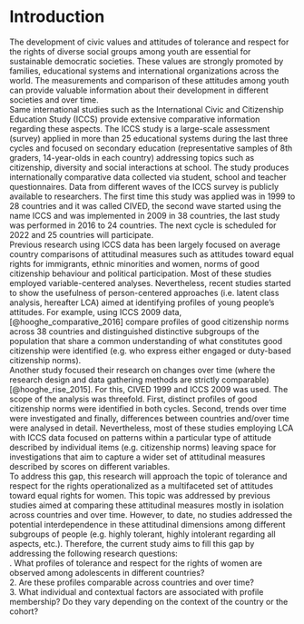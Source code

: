 
# Introduction {.unnumbered}

The development of civic values and attitudes of tolerance and respect for the rights of diverse social groups among youth are essential for sustainable democratic societies. These values are strongly promoted by families, educational systems and international organizations across the world. The measurements and comparison of these attitudes among youth can provide valuable information about their development in different societies and over time.  
\newline  
Same international studies such as the International Civic and Citizenship Education Study (ICCS) provide extensive comparative information regarding these aspects. The ICCS study is a large-scale assessment (survey) applied in more than 25 educational systems during the last three cycles and focused on secondary education (representative samples of 8th graders, 14-year-olds in each country) addressing topics such as citizenship, diversity and social interactions at school. The study produces internationally comparative data collected via student, school and teacher questionnaires. Data from different waves of the ICCS survey is publicly available to researchers. The first time this study was applied was in 1999 to 28 countries and it was called CIVED, the second wave started using the name ICCS and was implemented in 2009 in 38 countries, the last study was performed in 2016 to 24 countries. The next cycle is scheduled for 2022 and 25 countries will participate.  
\newline 
Previous research using ICCS data has been largely focused on average country comparisons of attitudinal measures such as attitudes toward equal rights for immigrants, ethnic minorities and women, norms of good citizenship behaviour and political participation. Most of these studies employed variable-centered analyses. Nevertheless, recent studies started to show the usefulness of person-centered approaches (i.e. latent class analysis, hereafter LCA) aimed at identifying profiles of young people’s attitudes. For example, using ICCS 2009 data, [@hooghe_comparative_2016] compare profiles of good citizenship norms across 38 countries and distinguished distinctive subgroups of the population that share a common understanding of what constitutes good citizenship were identified (e.g. who express either engaged or duty-based citizenship norms).  
\newline 
Another study focused their research on changes over time (where the research design and data gathering methods are strictly comparable) [@hooghe_rise_2015]. For this, CIVED 1999 and ICCS 2009 was used. The scope of the analysis was threefold. First, distinct profiles of good citizenship norms were identified in both cycles. Second, trends over time were investigated and finally, differences between countries and/over time were analysed in detail. Nevertheless, most of these studies employing LCA with ICCS data focused on patterns within a particular type of attitude described by individual items (e.g. citizenship norms) leaving space for investigations that aim to capture a wider set of attitudinal measures described by scores on different variables.  
\newline 
To address this gap, this research will approach the topic of tolerance and respect for the rights operationalized as a multifaceted set of attitudes toward equal rights for women. This topic was addressed by previous studies aimed at comparing these attitudinal measures mostly in isolation across countries and over time. However, to date, no studies addressed the potential interdependence in these attitudinal dimensions among different subgroups of people (e.g. highly tolerant, highly intolerant regarding all aspects, etc.). Therefore, the current study aims to fill this gap by addressing the following research questions:    
\newline
1. What profiles of tolerance and respect for the rights of women are observed among adolescents in different countries?  
2. Are these profiles comparable across countries and over time?    
3. What individual and contextual factors are associated with profile membership? Do they vary depending on the context of the country or the cohort?   
